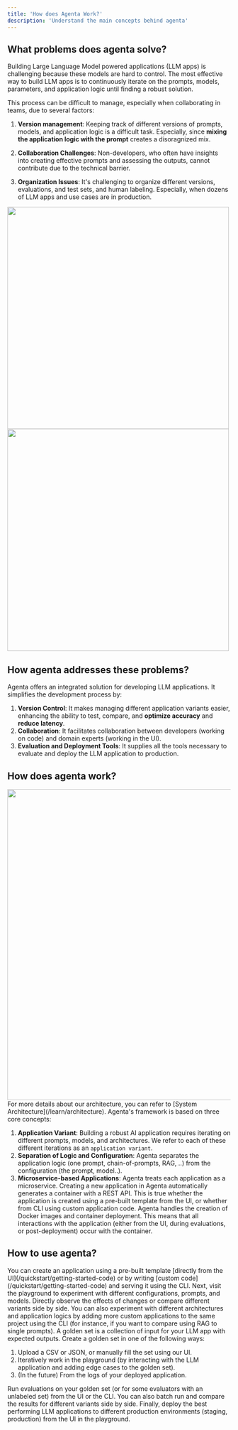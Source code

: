 ```yaml
---
title: 'How does Agenta Work?'
description: 'Understand the main concepts behind agenta'
---
```


## What problems does agenta solve?

Building Large Language Model powered applications (LLM apps) is challenging because these models are hard to control. The most effective way to build LLM apps is to continuously iterate on the prompts, models, parameters, and application logic until finding a robust solution.

This process can be difficult to manage, especially when collaborating in teams, due to several factors:
1. **Version management**: Keeping track of different versions of prompts, models, and application logic is a difficult task. Especially, since **mixing the application logic with the prompt** creates a disoragnized mix.

2. **Collaboration Challenges**:  Non-developers, who often have insights into creating effective prompts and assessing the outputs, cannot contribute due to the technical barrier.

3. **Organization Issues**: It's challenging to organize different versions, evaluations, and test sets, and human labeling. Especially, when dozens of LLM apps and use cases are in production.

<Frame>
<img className="dark:hidden" width="500" src="images/problems.light.png" />
<img className="hidden dark:block" width="500" src="images/problems.dark.png" />
</Frame>

## How agenta addresses these problems?

Agenta offers an integrated solution for developing LLM applications. It simplifies the development process by:

1. **Version Control**: It makes managing different application variants easier, enhancing the ability to test, compare, and **optimize accuracy** and **reduce latency**.
2. **Collaboration**: It facilitates collaboration between developers (working on code) and domain experts (working in the UI).
3. **Evaluation and Deployment Tools**: It supplies all the tools necessary to evaluate and deploy the LLM application to production.

## How does agenta work?

<Frame caption="Agenta decouples the configuration (prompt, model) from the application logic. The configuration is managed by the backend. You can test different configurations both from the UI and the CLI. ">
<img width="700" src="images/apps_and_configurations_light.png" />
</Frame>
<Tip>For more details about our architecture, you can refer to [System Architecture](/learn/architecture).</Tip>
Agenta's framework is based on three core concepts:

1. **Application Variant**: Building a robust AI application requires iterating on different prompts, models, and architectures. We refer to each of these different iterations as an `application variant`.
2. **Separation of Logic and Configuration**: Agenta separates the application logic (one prompt, chain-of-prompts, RAG, ..) from the configuration (the prompt, model..). 
3. **Microservice-based Applications**: Agenta treats each application as a microservice. Creating a new application in Agenta automatically generates a container with a REST API. This is true whether the application is created using a pre-built template from the UI, or whether from CLI using custom application code. Agenta handles the creation of Docker images and container deployment. This means that all interactions with the application (either from the UI, during evaluations, or post-deployment) occur with the container.


## How to use agenta?

<Steps>
  <Step title="Create an application">
    You can create an application using a pre-built template [directly from the UI](/quickstart/getting-started-code) or by writing [custom code](/quickstart/getting-started-code) and serving it using the CLI.
  </Step>
  <Step title="Experiment and add more variants">
Next, visit the playground to experiment with different configurations, prompts, and models. Directly observe the effects of changes or compare different variants side by side. 
You can also experiment with different architectures and application logics by adding more custom applications to the same project using the CLI (for instance, if you want to compare using RAG to single prompts).
  </Step>
  <Step title="Create a golden set">
A golden set is a collection of input for your LLM app with expected outputs. Create a golden set in one of the following ways:

1. Upload a CSV or JSON, or manually fill the set using our UI.
2. Iteratively work in the playground (by interacting with the LLM application and adding edge cases to the golden set).
3. (In the future) From the logs of your deployed application.
  </Step> 

  <Step title="Evaluate">
Run evaluations on your golden set (or for some evaluators with an unlabeled set) from the UI or the CLI. You can also batch run and compare the results for different variants side by side.
  </Step> 
  <Step title="Deploy to Production">
Finally, deploy the best performing LLM applications to different production environments (staging, production) from the UI in the playground.
  </Step>
</Steps>

